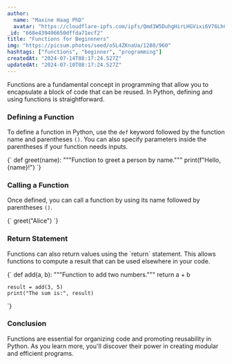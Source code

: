 ```yaml
---
author:
  name: "Maxine Haag PhD"
  avatar: "https://cloudflare-ipfs.com/ipfs/Qmd3W5DuhgHirLHGVixi6V76LhCkZUz6pnFt5AJBiyvHye/avatar/218.jpg"
_id: "668e439406650dffda71ecf2"
title: "Functions for Beginnners"
img: "https://picsum.photos/seed/o5L4ZKnaUa/1280/960"
hashtags: ["functions", "beginner", "programming"]
createdAt: "2024-07-14T08:17:24.527Z"
updatedAt: "2024-07-10T08:17:24.527Z"
---
```


Functions are a fundamental concept in programming that allow you to encapsulate a block of code that can be reused. In Python, defining and using functions is straightforward.

### Defining a Function

To define a function in Python, use the `def` keyword followed by the function name and parentheses `()`. You can also specify parameters inside the parentheses if your function needs inputs.

<SyntaxHighlighter language="python">
  {`
    def greet(name):
        """Function to greet a person by name."""
        print(f"Hello, {name}!")
  `}
</SyntaxHighlighter>

### Calling a Function

Once defined, you can call a function by using its name followed by parentheses `()`.

<SyntaxHighlighter language="python">
  {`
    greet("Alice")
  `}
</SyntaxHighlighter>

### Return Statement

Functions can also return values using the \`return\` statement. This allows functions to compute a result that can be used elsewhere in your code.

<SyntaxHighlighter language="python">
  {`
    def add(a, b):
        """Function to add two numbers."""
        return a + b

    result = add(3, 5)
    print("The sum is:", result)
  `}
</SyntaxHighlighter>

### Conclusion

Functions are essential for organizing code and promoting reusability in Python. As you learn more, you'll discover their power in creating modular and efficient programs.
